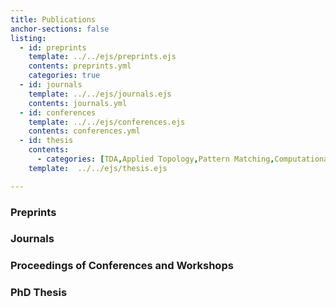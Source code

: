 ```yaml
---
title: Publications
anchor-sections: false
listing: 
  - id: preprints
    template: ../../ejs/preprints.ejs
    contents: preprints.yml
    categories: true
  - id: journals
    template: ../../ejs/journals.ejs
    contents: journals.yml
  - id: conferences
    template: ../../ejs/conferences.ejs
    contents: conferences.yml 
  - id: thesis
    contents: 
      - categories: [TDA,Applied Topology,Pattern Matching,Computational Geometry]
    template:  ../../ejs/thesis.ejs

---
```

### Preprints
::: {#preprints}
:::

### Journals
::: {#journals}
:::

### Proceedings of Conferences and Workshops
::: {#conferences}
:::

### PhD Thesis
::: {#thesis}
:::

